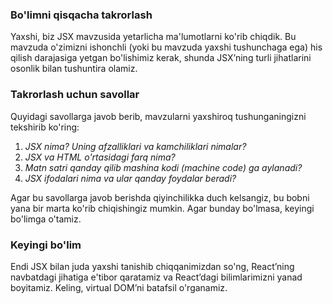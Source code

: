 ### Bo'limni qisqacha takrorlash
Yaxshi, biz JSX mavzusida yetarlicha ma'lumotlarni ko'rib chiqdik. Bu mavzuda o'zimizni ishonchli (yoki bu mavzuda yaxshi tushunchaga ega) his qilish darajasiga yetgan bo'lishimiz kerak, shunda JSX’ning turli jihatlarini osonlik bilan tushuntira olamiz.


### Takrorlash uchun savollar
Quyidagi savollarga javob berib, mavzularni yaxshiroq tushunganingizni tekshirib ko'ring:

1. *JSX nima? Uning afzalliklari va kamchiliklari nimalar?*
2. *JSX va HTML o'rtasidagi farq nima?*
3. *Matn satri qanday qilib mashina kodi (machine code) ga aylanadi?*
4. *JSX ifodalari nima va ular qanday foydalar beradi?*

Agar bu savollarga javob berishda qiyinchilikka duch kelsangiz, bu bobni yana bir marta ko'rib chiqishingiz mumkin. Agar bunday bo'lmasa, keyingi bo'limga o'tamiz.


### Keyingi bo'lim
Endi JSX bilan juda yaxshi tanishib chiqqanimizdan so'ng, React’ning navbatdagi jihatiga e'tibor qaratamiz va React’dagi bilimlarimizni yanad boyitamiz. Keling, virtual DOM’ni batafsil o'rganamiz.